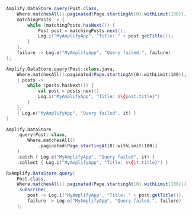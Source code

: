 <BlockSwitcher>
<Block name="Java">

```java
Amplify.DataStore.query(Post.class,
    Where.matchesAll().paginated(Page.startingAt(0).withLimit(100)),
    matchingPosts -> {
        while (matchingPosts.hasNext()) {
            Post post = matchingPosts.next();
            Log.i("MyAmplifyApp", "Title: " + post.getTitle());
        }
    },
    failure -> Log.e("MyAmplifyApp", "Query failed.", failure)
);
```

</Block>
<Block name="Kotlin - Callbacks">

```kotlin
Amplify.DataStore.query(Post::class.java,
    Where.matchesAll().paginated(Page.startingAt(0).withLimit(100)),
    { posts ->
        while (posts.hasNext()) {
            val post = posts.next()
            Log.i("MyAmplifyApp", "Title: $\{post.title}")
        }
    },
    { Log.e("MyAmplifyApp", "Query failed", it) }
)
```

</Block>
<Block name="Kotlin - Coroutines">

```kotlin
Amplify.DataStore
    .query(Post::class,
        Where.matchesAll()
            .paginated(Page.startingAt(0).withLimit(100))
    )
    .catch { Log.e("MyAmplifyApp", "Query failed", it) }
    .collect { Log.i("MyAmplifyApp", "Title: $\{it.title}") }
```

</Block>
<Block name="RxJava">

```java
RxAmplify.DataStore.query(
    Post.class,
    Where.matchesAll().paginated(Page.startingAt(0).withLimit(100)))
    .subscribe(
        post -> Log.i("MyAmplifyApp", "Title: " + post.getTitle()),
        failure -> Log.e("MyAmplifyApp", "Query failed.", failure)
    );
```

</Block>
</BlockSwitcher>
